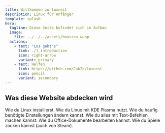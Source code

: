 ```yaml
---
title: Willkommen zu tuxnest
description: Linux für Anfänger
template: splash
hero:
  tagline: Diese Seite befindet sich im Aufbau
  image:
    file: ../../../assets/houston.webp
  actions:
    - text: "Los geht's"
      link: ./1_introduction
      icon: right-arrow
      variant: primary
    - text: Helfen
      link: https://github.com/Jak2k/tuxnest
      icon: pencil
      variant: secondary
---
```



## Was diese Website abdecken wird

<CardGrid stagger>
  <Card title="Installieren" icon="rocket">
    Wie du Linux installierst.
  </Card>
  <Card title="Grundlagen" icon="laptop">
    Wie du Linux mit KDE Plasma nutzt.
  </Card>
  <Card title="Linux konfigurieren" icon="setting">
    Wie du häufig benötigte Einstellungen ändern kannst.
  </Card>
  <Card title="Kommandozeile" icon="pencil">
    Wie du alles mit Text-Befehlen machen kannst.
  </Card>
  <Card title="Office" icon="pencil">
    Wie du Office-Dokumente bearbeiten kannst.
  </Card>
  <Card title="Gaming" icon="rocket">
    Wie du Spiele zocken kannst (auch von Steam).
  </Card>
</CardGrid>
